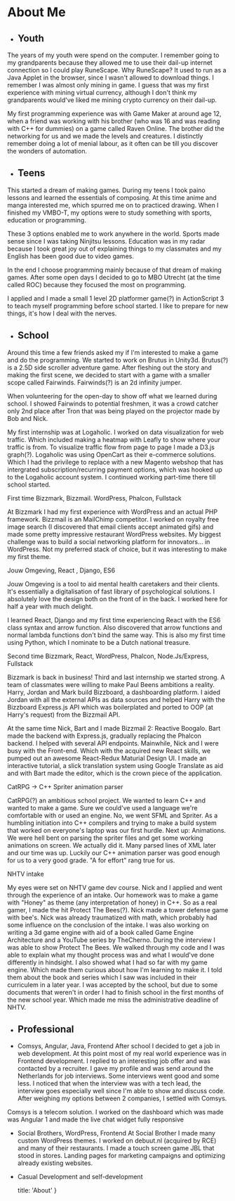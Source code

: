 # About Me
- ## Youth

The years of my youth were spend on the computer. I remember going to my grandparents  because they allowed me to use their dail-up internet connection so I could play RuneScape. Why RuneScape? It used to run as a Java Applet in the browser, since I wasn't allowed to download things. I remember I was almost only mining in game. I guess that was my first experience with mining virtual currency, although I don't think my grandparents would've liked me mining crypto currency on their dail-up.

My first programming experience was with Game Maker at around age 12, when a friend was working with his brother (who was 16 and was reading with C++ for dummies) on a game called Raven Online. The brother did the networking for us and we made the levels and creatures. I distinctly remember doing a lot of menial labour, as it often can be till you discover the wonders of automation.

- ## Teens

This started a dream of making games. During my teens I took paino lessons and learned the essentials of composing. At this time anime and manga interested me, which spurred me on to practiced drawing. When I finished my VMBO-T, my options were to study something with sports,  education or programming.

These 3 options enabled me to work anywhere in the world. Sports made sense since I was taking Ninjitsu lessons. Education was in my radar because I took great joy out of explaining things to my classmates and my English has been good due to video games.

In the end I choose programming mainly because of that dream of making games. After some open days I decided to go to MBO Utrecht (at the time called ROC) because they focused the most on programming.

I applied and I made a small 1 level 2D platformer game(?) in ActionScript 3 to teach myself programming before school started. I like to prepare for new things, it's how I deal with the nerves.

- ## School

Around this time a few friends asked my if I'm interested to make a game and do the programming. We started to work on Brutus in Unity3d. Brutus(?) is a 2.5D side scroller adventure game. After fleshing out the story and making the first scene, we decided to start with a game with a smaller scope called Fairwinds. Fairwinds(?) is an 2d infinity jumper.

When volunteering for the open-day to show off what we learned during school. I showed Fairwinds to potential freshmen, it was a crowd catcher only 2nd place after Tron that was being played on the projector made by Bob and Nick.

My first internship was at Logaholic. I worked on data visualization for web traffic. Which included making a heatmap with Leafly to show where your traffic is from. To visualize traffic flow from page to page I made a D3.js graph(?). Logaholic was using OpenCart as their e-commerce solutions. Which I had the privilege to replace with a new Magento webshop that has intergrated subscription/recurring payment options, which was hooked up to the Logaholic account system. I continued working part-time there till school started.



First time Bizzmark, Bizzmail. WordPress, Phalcon, Fullstack

At Bizzmark I had my first experience with WordPress and an actual PHP framework. Bizzmail is an MailChimp competitor. I worked on royalty free image search (I discovered that email clients accept animated gifs) and made some pretty impressive restaurant WordPress websites. My biggest challenge was to build a social networking platform for innovators... in WordPress. Not my preferred stack of choice, but it was interesting to make my first theme.

Jouw Omgeving, React , Django, ES6

Jouw Omgeving is a tool to aid mental health caretakers and their clients. It's essentially a digitalisation of fast library of psychological solutions. I absolutely love the design both on the front of in the back. I worked here for half a year with much delight.

I learned React, Django and my first time experiencing React with the ES6 class syntax and arrow function. Also discovered that arrow functions and normal lambda functions don't bind the same way. This is also my first time using Python, which I nominate to be a Dutch national treasure.

Second time Bizzmark, React, WordPress, Phalcon, Node.Js/Express, Fullstack

Bizzmark is back in business! Third and last internship we started strong. A team of classmates were willing to make Paul Beens ambitions a reality. Harry, Jordan and Mark build Bizzboard, a dashboarding platform. I aided Jordan with all the external APIs as data sources and helped Harry with the Bizzboard Express.js API which was boilerplated and ported to OOP (at Harry's request) from the Bizzmail API.

At the same time Nick, Bart and I made Bizzmail 2: Reactive Boogalo. Bart made the backend with Express.js, gradually replacing the Phalcon backend. I helped with several API endpoints. Mainwhile, Nick and I were busy with the Front-end. Which with the acquired new React skills, we pumped out an awesome React-Redux Maturial Design UI. I made an interactive tutorial, a slick translation system using Google Translate as aid and with Bart made the editor, which is the crown piece of the application.

CatRPG -> C++ Spriter animation parser

CatRPG(?) an ambitious school project. We wanted to learn C++ and wanted to make a game. Sure we could've used a language we're comfortable with or used an engine. No, we went SFML and Spriter. As a humbling initiation into C++ compilers and trying to make a build system that worked on everyone's laptop was our first hurdle. Next up: Animations. We were hell bent on parsing the spriter files and get some working animations on screen. We actually did it. Many parsed lines of XML later and our time was up. Luckily our C++ animation parser was good enough for us to a very good grade. "A for effort" rang true for us.

NHTV intake

My eyes were set on NHTV game dev course. Nick and I applied and went through the experience of an intake. Our homework was to make a game with "Honey" as theme (any interpretation of honey) in C++. So as a real gamer, I made the hit Protect The Bees(?). Nick made a tower defense game with bee's. Nick was already traumatized with math, which probably had some influence on the conclusion of the intake.
I was also working on writing a 3d game engine with aid of a book called Game Engine Architecture and a YouTube series by TheCherno. During the interview I was able to show Protect The Bees. We walked through my code and I was able to explain what my thought process was and what I would've done differently in hindsight. I also showed what I had so far with my game engine. Which made them curious about how I'm learning to make it. I told them about the book and series which I saw was included in their curriculem in a later year.
I was accepted by the school, but due to some documents that weren't in order I had to finish school in the first months of the new school year. Which made me miss the administrative deadline of NHTV.

- ## Professional

- Comsys, Angular, Java, Frontend
After school I decided to get a job in web development. At this point most of my real world experience was in Frontend development. I replied to an interesting job offer and was contacted by a recruiter. I gave my profile and was send around the Netherlands for job interviews.
Some interviews went good and some less. I noticed that when the interview was with a tech lead, the interview goes especially well since I'm able to show and discuss code. After weighing my options between 2 companies, I settled with Comsys.

Comsys is a telecom solution. I worked on the dashboard which was made was Angular 1 and made the live chat widget fully responsive

- Social Brothers, WordPress, Frontend
At Social Brother I made many custom WordPress themes. I worked on debuut.nl (acquired by RCE) and many of their restaurants. I made a touch screen game JBL that stood in stores. Landing pages for marketing campaigns and optimizing already existing websites.

- Casual Development and self-development


  title: 'About'
}
